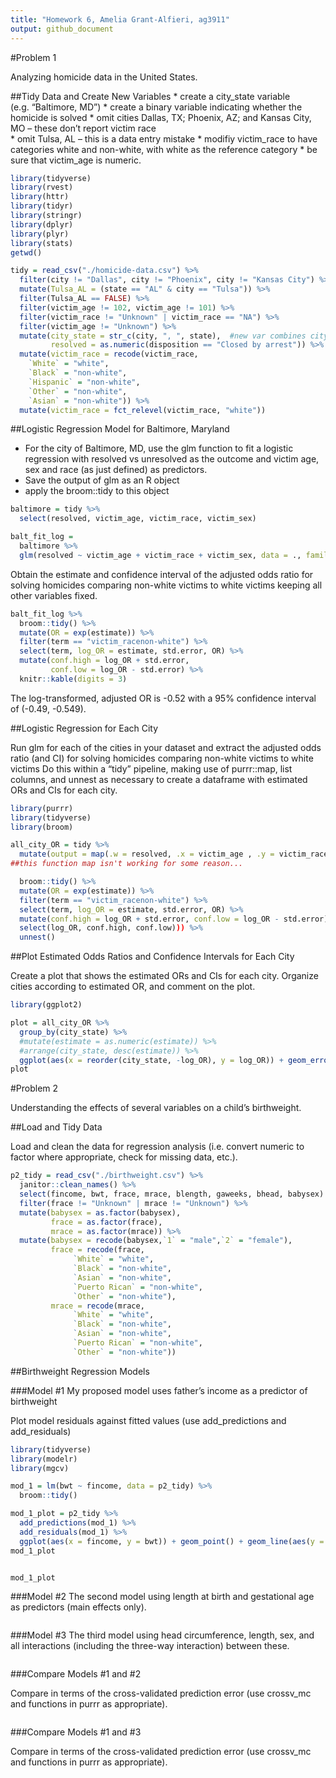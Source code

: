 ```yaml
---
title: "Homework 6, Amelia Grant-Alfieri, ag3911"
output: github_document
---
```


#Problem 1

Analyzing homicide data in the United States. 

##Tidy Data and Create New Variables
  * create a city_state variable (e.g. “Baltimore, MD”)
  * create a binary variable indicating whether the homicide is solved
  * omit cities Dallas, TX; Phoenix, AZ; and Kansas City, MO – these don’t report victim race  
  * omit Tulsa, AL – this is a data entry mistake
  * modifiy victim_race to have categories white and non-white, with white as the reference category
  * be sure that victim_age is numeric.
```r
library(tidyverse)
library(rvest)
library(httr)
library(tidyr)
library(stringr)
library(dplyr)
library(plyr)
library(stats)
getwd()

tidy = read_csv("./homicide-data.csv") %>%
  filter(city != "Dallas", city != "Phoenix", city != "Kansas City") %>%
  mutate(Tulsa_AL = (state == "AL" & city == "Tulsa")) %>%
  filter(Tulsa_AL == FALSE) %>%
  filter(victim_age != 102, victim_age != 101) %>%
  filter(victim_race != "Unknown" | victim_race == "NA") %>%
  filter(victim_age != "Unknown") %>%
  mutate(city_state = str_c(city, ", ", state),  #new var combines city and state
         resolved = as.numeric(disposition == "Closed by arrest")) %>% #new binary var for resolved
  mutate(victim_race = recode(victim_race,
    `White` = "white",
    `Black` = "non-white",
    `Hispanic` = "non-white",
    `Other` = "non-white",
    `Asian` = "non-white")) %>%
  mutate(victim_race = fct_relevel(victim_race, "white"))
```


##Logistic Regression Model for Baltimore, Maryland

  * For the city of Baltimore, MD, use the glm function to fit a logistic regression with resolved vs  unresolved as the outcome and victim age, sex and race (as just defined) as predictors. 
  * Save the output of glm as an R object
  * apply the  broom::tidy to this object

```r
baltimore = tidy %>%
  select(resolved, victim_age, victim_race, victim_sex)

balt_fit_log = 
  baltimore %>% 
  glm(resolved ~ victim_age + victim_race + victim_sex, data = ., family = binomial())
```

Obtain the estimate and confidence interval of the adjusted odds ratio for solving homicides comparing non-white victims to white victims keeping all other variables fixed.
```r
balt_fit_log %>% 
  broom::tidy() %>% 
  mutate(OR = exp(estimate)) %>%
  filter(term == "victim_racenon-white") %>%
  select(term, log_OR = estimate, std.error, OR) %>% 
  mutate(conf.high = log_OR + std.error,  
         conf.low = log_OR - std.error) %>%
  knitr::kable(digits = 3)
```
The log-transformed, adjusted OR is -0.52 with a 95% confidence interval of (-0.49, -0.549). 


##Logistic Regression for Each City 

Run glm for each of the cities in your dataset and extract the adjusted odds ratio (and CI) for solving homicides comparing non-white victims to white victims
Do this within a “tidy” pipeline, making use of purrr::map, list columns, and  unnest as necessary to create a dataframe with estimated ORs and CIs for each city.

```r
library(purrr)
library(tidyverse)
library(broom)

all_city_OR = tidy %>%
  mutate(output = map(.w = resolved, .x = victim_age , .y = victim_race , .z = victim_sex, ~ glm(.w ~ .x + .y + .z, data = ., family = binomial())))
##this function map isn't working for some reason... 

  broom::tidy() %>%
  mutate(OR = exp(estimate)) %>%
  filter(term == "victim_racenon-white") %>%
  select(term, log_OR = estimate, std.error, OR) %>%
  mutate(conf.high = log_OR + std.error, conf.low = log_OR - std.error)
  select(log_OR, conf.high, conf.low))) %>%    
  unnest()
```

##Plot Estimated Odds Ratios and Confidence Intervals for Each City 

Create a plot that shows the estimated ORs and CIs for each city. Organize cities according to estimated OR, and comment on the plot.

```r
library(ggplot2)

plot = all_city_OR %>%
  group_by(city_state) %>%
  #mutate(estimate = as.numeric(estimate)) %>%
  #arrange(city_state, desc(estimate)) %>%
  ggplot(aes(x = reorder(city_state, -log_OR), y = log_OR)) + geom_errorbar(aes(ymin = conf.low, ymax = conf.high, width = 0.2)) + geom_point() + labs(x = "Location", y = "log-transformed Odds Ratio", title = "The Odds of Solving Homicides for Non-White compared to White Victims by City, State") + theme(axis.text.x = element_text(angle = 90))
plot


```


#Problem 2

Understanding the effects of several variables on a child’s birthweight. 

##Load and Tidy Data

Load and clean the data for regression analysis (i.e. convert numeric to factor where appropriate, check for missing data, etc.).

```r
p2_tidy = read_csv("./birthweight.csv") %>%
  janitor::clean_names() %>%
  select(fincome, bwt, frace, mrace, blength, gaweeks, bhead, babysex) %>%
  filter(frace != "Unknown" | mrace != "Unknown") %>%
  mutate(babysex = as.factor(babysex), 
         frace = as.factor(frace), 
         mrace = as.factor(mrace)) %>%
  mutate(babysex = recode(babysex,`1` = "male",`2` = "female"), 
         frace = recode(frace,
              `White` = "white",
              `Black` = "non-white",
              `Asian` = "non-white",
              `Puerto Rican` = "non-white",
              `Other` = "non-white"),
         mrace = recode(mrace,
              `White` = "white",
              `Black` = "non-white",
              `Asian` = "non-white",
              `Puerto Rican` = "non-white",
              `Other` = "non-white"))
```

##Birthweight Regression Models

###Model #1
My proposed model uses father's income as a predictor of birthweight

Plot model residuals against fitted values (use  add_predictions and add_residuals)
```r
library(tidyverse)
library(modelr)
library(mgcv)

mod_1 = lm(bwt ~ fincome, data = p2_tidy) %>%
  broom::tidy()

mod_1_plot = p2_tidy %>%
  add_predictions(mod_1) %>% 
  add_residuals(mod_1) %>%
  ggplot(aes(x = fincome, y = bwt)) + geom_point() + geom_line(aes(y = pred), color = "red") + geom_line(aes(y = resid), color = "blue")
mod_1_plot


mod_1_plot
```


###Model #2
The second model using length at birth and gestational age as predictors (main effects only).

```r
```


###Model #3
The third model using head circumference, length, sex, and all interactions (including the three-way interaction) between these. 

```r
```

###Compare Models #1 and #2

Compare in terms of the cross-validated prediction error (use crossv_mc and functions in purrr as appropriate).

```r
```

###Compare Models #1 and #3

Compare in terms of the cross-validated prediction error (use crossv_mc and functions in purrr as appropriate).

```r
```

